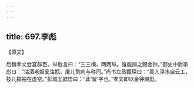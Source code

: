 ```yaml
---
---
---
```

title: 697.李彪
---



【原文】

后魏孝文尝宴群臣。举卮言曰：“三三横，两两纵。谁能辨之赐金钟。”御史中尉李彪曰：“沽洒老妪瓮注瓶，屠儿割肉与称同。”尚书左丞甄琛曰：“吴人浮水自云工，技儿掷袖在虚空。”彭城王勰悟曰：“此‘習’字也。”孝文即以金钟赐彪。